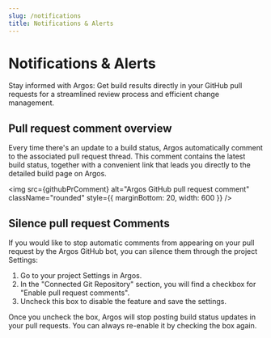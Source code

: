 ```yaml
---
slug: /notifications
title: Notifications & Alerts
---
```



# Notifications & Alerts

Stay informed with Argos: Get build results directly in your GitHub pull requests for a streamlined review process and efficient change management.

## Pull request comment overview

Every time there's an update to a build status, Argos automatically comment to the associated pull request thread. This comment contains the latest build status, together with a convenient link that leads you directly to the detailed build page on Argos.

<img
  src={githubPrComment}
  alt="Argos GitHub pull request comment"
  className="rounded"
  style={{ marginBottom: 20, width: 600 }}
/>

## Silence pull request Comments

If you would like to stop automatic comments from appearing on your pull request by the Argos GitHub bot, you can silence them through the project Settings:

1. Go to your project Settings in Argos.
2. In the "Connected Git Repository" section, you will find a checkbox for "Enable pull request comments".
3. Uncheck this box to disable the feature and save the settings.

Once you uncheck the box, Argos will stop posting build status updates in your pull requests. You can always re-enable it by checking the box again.
